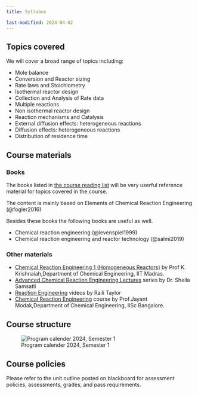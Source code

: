 ```yaml
---
title: Syllabus

last-modified: 2024-04-02
---
```


## Topics covered

We will cover a broad range of topics including: 

- Mole balance
- Conversion and Reactor sizing
- Rate laws and Stoichiometry
- Isothermal reactor design
- Collection and Analysis of Rate data
- Multiple reactions
- Non isothermal reactor design
- Reaction mechanisms and Catalysis
- External diffusion effects: heterogeneous reactions
- Diffusion effects: heterogeneous reactions
- Distribution of residence time

## Course materials

### Books

The books listed in [the course reading
list](https://curtin.alma.exlibrisgroup.com/leganto/public/61CUR_INST/lists/15697875750001951)
will be very userful reference material for topics covered in the course.   

The content is mainly based on Elements of Chemical Reaction Engineering (@fogler2016)

Besides these books the following books are useful as well. 

- Chemical reaction engineering (@levenspiel1999)
- Chemical reaction engineering and reactor technology (@salmi2019)

### Other materials

- [Chemical Reaction Engineering 1 (Homogeneous Reactors)](https://www.youtube.com/playlist?list=PLbMVogVj5nJRrrhcrAIIJs1W0qgH5axqO)
  by Prof K. Krishnaiah,Department of Chemical Engineering, IIT Madras. 
- [Advanced Chemical Reaction Engineering Lectures](https://www.youtube.com/playlist?list=PLnqlE22sKQiaxcidrmQ2jRxyD04XQAWfV)
  series by Dr. Sheila Samsatli
- [Reaction Engineering](https://www.youtube.com/playlist?list=PLBUHO4VNB5hACoKj0fpVd5pBr2akmbvEO)
  videos by Raili Taylor
- [Chemical Reaction Engineering](https://www.youtube.com/playlist?list=PLE6AABEBC55CC0F74) course by Prof.Jayant Modak,Department of Chemical Engineering, IISc Bangalore.

## Course structure

![Program calender 2024, Semester 1](../../assets/images/program_calendar_2024_s1.png)

## Course policies

Please refer to the unit outline posted on blackboard for assessment policies,
assessments, grades, and pass requirements. 


